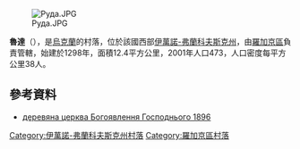 [[Image:Руда.JPG|right]]

'''魯達'''（{{lang-uk|Руда}}），是[[烏克蘭|烏克蘭]]的村落，位於該國西部[[伊萬諾-弗蘭科夫斯克州|伊萬諾-弗蘭科夫斯克州]]，由[[羅加京區|羅加京區]]負責管轄，始建於1298年，面積12.4平方公里，2001年人口473，人口密度每平方公里38人。

{{coord|49|27|36|N|24|34|42|E|scale:30000|display=title}}

==參考資料==
* [http://decerkva.org.ua/fra/ruda.html деревяна церква Богоявлення Господнього 1896] {{Wayback|url=http://decerkva.org.ua/fra/ruda.html |date=20200204054259 }}

{{DEFAULTSORT:Руда}}
[[Category:伊萬諾-弗蘭科夫斯克州村落|Category:伊萬諾-弗蘭科夫斯克州村落]]
[[Category:羅加京區村落|Category:羅加京區村落]]


{{IvanoFrankivsk-geo-stub}}